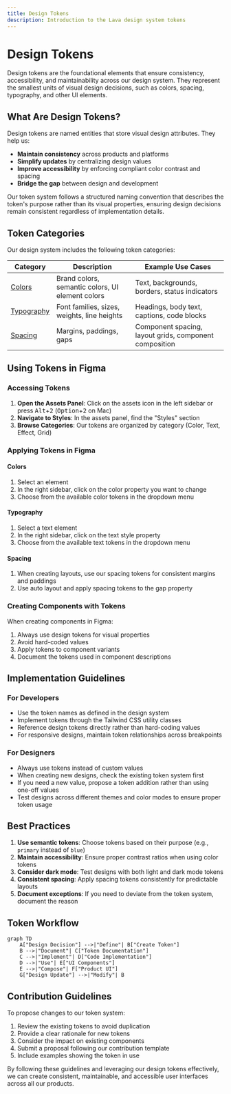 ```yaml
---
title: Design Tokens
description: Introduction to the Lava design system tokens
---
```


# Design Tokens

Design tokens are the foundational elements that ensure consistency, accessibility, and maintainability across our design system. They represent the smallest units of visual design decisions, such as colors, spacing, typography, and other UI elements.

## What Are Design Tokens?

Design tokens are named entities that store visual design attributes. They help us:

- **Maintain consistency** across products and platforms
- **Simplify updates** by centralizing design values
- **Improve accessibility** by enforcing compliant color contrast and spacing
- **Bridge the gap** between design and development

Our token system follows a structured naming convention that describes the token's purpose rather than its visual properties, ensuring design decisions remain consistent regardless of implementation details.

## Token Categories

Our design system includes the following token categories:

| Category | Description | Example Use Cases |
|----------|-------------|-------------------|
| [Colors](/app/tokens/colors) | Brand colors, semantic colors, UI element colors | Text, backgrounds, borders, status indicators |
| [Typography](/app/tokens/typography) | Font families, sizes, weights, line heights | Headings, body text, captions, code blocks |
| [Spacing](/app/tokens/space) | Margins, paddings, gaps | Component spacing, layout grids, component composition |

## Using Tokens in Figma

### Accessing Tokens

1. **Open the Assets Panel**: Click on the assets icon in the left sidebar or press <kbd>Alt</kbd>+<kbd>2</kbd> (<kbd>Option</kbd>+<kbd>2</kbd> on Mac)
2. **Navigate to Styles**: In the assets panel, find the "Styles" section
3. **Browse Categories**: Our tokens are organized by category (Color, Text, Effect, Grid)

### Applying Tokens in Figma

#### Colors
1. Select an element
2. In the right sidebar, click on the color property you want to change
3. Choose from the available color tokens in the dropdown menu

#### Typography
1. Select a text element
2. In the right sidebar, click on the text style property
3. Choose from the available text tokens in the dropdown menu

#### Spacing
1. When creating layouts, use our spacing tokens for consistent margins and paddings
2. Use auto layout and apply spacing tokens to the gap property

### Creating Components with Tokens

When creating components in Figma:

1. Always use design tokens for visual properties
2. Avoid hard-coded values
3. Apply tokens to component variants
4. Document the tokens used in component descriptions

## Implementation Guidelines

### For Developers

- Use the token names as defined in the design system
- Implement tokens through the Tailwind CSS utility classes
- Reference design tokens directly rather than hard-coding values
- For responsive designs, maintain token relationships across breakpoints

### For Designers

- Always use tokens instead of custom values
- When creating new designs, check the existing token system first
- If you need a new value, propose a token addition rather than using one-off values
- Test designs across different themes and color modes to ensure proper token usage

## Best Practices

1. **Use semantic tokens**: Choose tokens based on their purpose (e.g., `primary` instead of `blue`)
2. **Maintain accessibility**: Ensure proper contrast ratios when using color tokens
3. **Consider dark mode**: Test designs with both light and dark mode tokens
4. **Consistent spacing**: Apply spacing tokens consistently for predictable layouts
5. **Document exceptions**: If you need to deviate from the token system, document the reason

## Token Workflow

```mermaid
graph TD
    A["Design Decision"] -->|"Define"| B["Create Token"]
    B -->|"Document"| C["Token Documentation"]
    C -->|"Implement"| D["Code Implementation"]
    D -->|"Use"| E["UI Components"]
    E -->|"Compose"| F["Product UI"]
    G["Design Update"] -->|"Modify"| B
```

## Contribution Guidelines

To propose changes to our token system:

1. Review the existing tokens to avoid duplication
2. Provide a clear rationale for new tokens
3. Consider the impact on existing components
4. Submit a proposal following our contribution template
5. Include examples showing the token in use

By following these guidelines and leveraging our design tokens effectively, we can create consistent, maintainable, and accessible user interfaces across all our products.